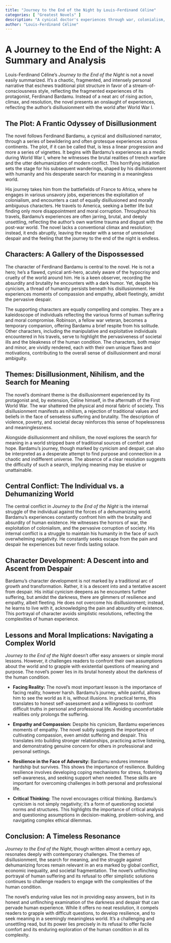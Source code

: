 ```yaml
---
title: "Journey to the End of the Night by Louis-Ferdinand Céline"
categories: [ "Greatest Novels" ]
description: "A cynical doctor's experiences through war, colonialism, and America."
author: "Louis-Ferdinand Céline"
---
```

# A Journey to the End of the Night: A Summary and Analysis

Louis-Ferdinand Céline's *Journey to the End of the Night* is not a novel easily summarized. It's a chaotic, fragmented, and intensely personal narrative that eschews traditional plot structure in favor of a stream-of-consciousness style, reflecting the fragmented experiences of its protagonist, Ferdinand Bardamu. Instead of a neat arc of rising action, climax, and resolution, the novel presents an onslaught of experiences, reflecting the author's disillusionment with the world after World War I.

## The Plot: A Frantic Odyssey of Disillusionment

The novel follows Ferdinand Bardamu, a cynical and disillusioned narrator, through a series of bewildering and often grotesque experiences across continents.  The plot, if it can be called that, is less a linear progression and more a series of vignettes. It begins with Bardamu's experiences as a medic during World War I, where he witnesses the brutal realities of trench warfare and the utter dehumanization of modern conflict.  This horrifying initiation sets the stage for his subsequent wanderings, shaped by his disillusionment with humanity and his desperate search for meaning in a meaningless world.

His journey takes him from the battlefields of France to Africa, where he engages in various unsavory jobs, experiences the exploitation of colonialism, and encounters a cast of equally disillusioned and morally ambiguous characters. He travels to America, seeking a better life but finding only more disappointment and moral corruption. Throughout his travels, Bardamu’s experiences are often jarring, brutal, and deeply unsettling, reflecting the author's own wartime trauma and disgust with the post-war world. The novel lacks a conventional climax and resolution; instead, it ends abruptly, leaving the reader with a sense of unresolved despair and the feeling that the journey to the end of the night is endless.

## Characters: A Gallery of the Dispossessed

The character of Ferdinand Bardamu is central to the novel. He is not a hero; he's a flawed, cynical anti-hero, acutely aware of the hypocrisy and cruelty of the world around him. He is a keen observer, recording the absurdity and brutality he encounters with a dark humor. Yet, despite his cynicism, a thread of humanity persists beneath his disillusionment. He experiences moments of compassion and empathy, albeit fleetingly, amidst the pervasive despair.

The supporting characters are equally compelling and complex.  They are a kaleidoscope of individuals reflecting the various forms of human suffering and moral compromise.  Robinson, a fellow war veteran, becomes a temporary companion, offering Bardamu a brief respite from his solitude.  Other characters, including the manipulative and exploitative individuals encountered in his travels, serve to highlight the pervasiveness of societal ills and the bleakness of the human condition.  The characters, both major and minor, are vividly rendered, each with their own unique flaws and motivations, contributing to the overall sense of disillusionment and moral ambiguity.

## Themes: Disillusionment, Nihilism, and the Search for Meaning

The novel's dominant theme is the disillusionment experienced by its protagonist and, by extension, Céline himself, in the aftermath of the First World War. The war shattered the physical and moral fabric of society. This disillusionment manifests as nihilism, a rejection of traditional values and beliefs in the face of senseless suffering and brutality. The description of violence, poverty, and societal decay reinforces this sense of hopelessness and meaninglessness.

Alongside disillusionment and nihilism, the novel explores the search for meaning in a world stripped bare of traditional sources of comfort and hope. Bardamu's journey, though marked by cynicism and despair, can also be interpreted as a desperate attempt to find purpose and connection in a chaotic and indifferent universe. The absence of a clear resolution suggests the difficulty of such a search, implying meaning may be elusive or unattainable.

## Central Conflict: The Individual vs. a Dehumanizing World

The central conflict in *Journey to the End of the Night* is the internal struggle of the individual against the forces of a dehumanizing world. Bardamu's experiences constantly confront him with the brutality and absurdity of human existence.  He witnesses the horrors of war, the exploitation of colonialism, and the pervasive corruption of society. His internal conflict is a struggle to maintain his humanity in the face of such overwhelming negativity. He constantly seeks escape from the pain and despair he experiences but never finds lasting solace.

## Character Development: A Descent into and Ascent from Despair

Bardamu's character development is not marked by a traditional arc of growth and transformation.  Rather, it is a descent into and a tentative ascent from despair.  His initial cynicism deepens as he encounters further suffering, but amidst the darkness, there are glimmers of resilience and empathy, albeit fleeting.  He does not overcome his disillusionment; instead, he learns to live with it, acknowledging the pain and absurdity of existence.  This portrayal of character avoids simplistic resolutions, reflecting the complexities of human experience.

## Lessons and Moral Implications: Navigating a Complex World

*Journey to the End of the Night* doesn't offer easy answers or simple moral lessons. However, it challenges readers to confront their own assumptions about the world and to grapple with existential questions of meaning and purpose.  The novel's power lies in its brutal honesty about the darkness of the human condition.

* **Facing Reality:** The novel's most important lesson is the importance of facing reality, however harsh. Bardamu's journey, while painful, allows him to see the world as it is, without illusions. In practical terms, this translates to honest self-assessment and a willingness to confront difficult truths in personal and professional life. Avoiding uncomfortable realities only prolongs the suffering.

* **Empathy and Compassion:** Despite his cynicism, Bardamu experiences moments of empathy.  The novel subtly suggests the importance of cultivating compassion, even amidst suffering and despair.  This translates into building stronger relationships, practicing active listening, and demonstrating genuine concern for others in professional and personal settings.

* **Resilience in the Face of Adversity:** Bardamu endures immense hardship but survives. This shows the importance of resilience. Building resilience involves developing coping mechanisms for stress, fostering self-awareness, and seeking support when needed. These skills are important for overcoming challenges in both personal and professional life.

* **Critical Thinking:**  The novel encourages critical thinking.  Bardamu’s cynicism is not simply negativity; it's a form of questioning societal norms and structures.  This highlights the importance of critical analysis and questioning assumptions in decision-making, problem-solving, and navigating complex ethical dilemmas.

## Conclusion: A Timeless Resonance

*Journey to the End of the Night*, though written almost a century ago, resonates deeply with contemporary challenges. The themes of disillusionment, the search for meaning, and the struggle against dehumanizing forces remain relevant in an era marked by global conflict, economic inequality, and societal fragmentation.  The novel's unflinching portrayal of human suffering and its refusal to offer simplistic solutions continues to challenge readers to engage with the complexities of the human condition.

The novel's enduring value lies not in providing easy answers, but in its honest and unflinching examination of the darkness and despair that can pervade human experience. While it offers no neat resolution, it compels readers to grapple with difficult questions, to develop resilience, and to seek meaning in a seemingly meaningless world. It's a challenging and unsettling read, but its power lies precisely in its refusal to offer facile comfort and its enduring exploration of the human condition in all its complexity.

